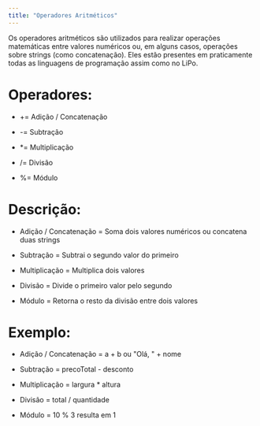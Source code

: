 ```yaml
---
title: "Operadores Aritméticos"
---
```


 

Os operadores aritméticos são utilizados para realizar operações matemáticas entre valores numéricos ou, em alguns casos, operações sobre strings (como concatenação). Eles estão presentes em praticamente todas as linguagens de programação assim como no LiPo.

# Operadores:

* += Adição / Concatenação

* -= Subtração

* *= Multiplicação

* /= Divisão

* %= Módulo

# Descrição: 

* Adição / Concatenação = Soma dois valores numéricos ou concatena duas strings

* Subtração = Subtrai o segundo valor do primeiro

* Multiplicação = Multiplica dois valores

* Divisão = Divide o primeiro valor pelo segundo

* Módulo = Retorna o resto da divisão entre dois valores

# Exemplo:

*  Adição / Concatenação = a + b ou "Olá, " + nome

* Subtração = precoTotal - desconto

* Multiplicação = largura * altura

* Divisão = total / quantidade

* Módulo = 10 % 3 resulta em 1